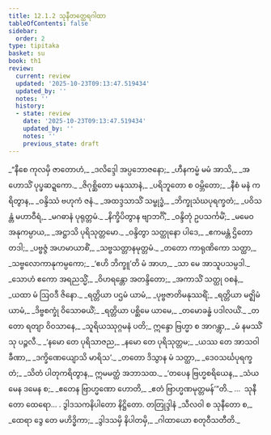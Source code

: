 ```yaml
---
title: 12.1.2 သုနီတတ္ထေရဂါထာ
tableOfContents: false
sidebar:
  order: 2
type: tipitaka
basket: su
book: th1
review:
  current: review
  updated: '2025-10-23T09:13:47.519434'
  updated_by: ''
  notes: ''
  history:
  - state: review
    date: '2025-10-23T09:13:47.519434'
    updated_by: ''
    notes: ''
    previous_state: draft
---
```



<ReviewStatus review={frontmatter.review} showDetails={true} />

<HypothesisAnnotation frontmatter={frontmatter} />

<DynamicBreadcrumb />

<Division number="620" book="th1" e="ch" v="19" p="310">

<Paragraph number="938" type="verses" book="th1">
_“နီစေ ကုလမှိ ဇာတောဟံ,_  
_ဒလိဒ္ဒေါ အပ္ပဘောဇနော;_  
_ဟီနကမ္မံ မမံ အာသိ,_  
_အဟောသိံ ပုပ္ဖဆဍ္ဍကော._  

</Paragraph>

</Division>
<Division number="621" book="th1" e="ch" v="19" p="310">

<Paragraph number="939" type="verses" book="th1">
_ဇိဂုစ္ဆိတော မနုဿာနံ,_  
_ပရိဘူတော စ ဝမ္ဘိတော;_  
_နီစံ မနံ ကရိတွာန,_  
_ဝန္ဒိဿံ ဗဟုကံ ဇနံ._  

</Paragraph>

</Division>
<Division number="622" book="th1" e="ch" v="19" p="310">

<Paragraph number="940" type="verses" book="th1">
_အထဒ္ဒသာသိံ သမ္ဗုဒ္ဓံ,_  
_ဘိက္ခုသံဃပုရက္ခတံ;_  
_ပဝိသန္တံ မဟာဝီရံ,_  
_မဂဓာနံ ပုရုတ္တမံ._  

</Paragraph>

</Division>
<Division number="623" book="th1" e="ch" v="19" p="310">

<Paragraph number="941" type="verses" book="th1">
_နိက္ခိပိတွာန ဗျာဘင်္ဂိံ,_  
_ဝန္ဒိတုံ ဥပသင်္ကမိံ;_  
_မမေဝ အနုကမ္ပာယ,_  
_အဋ္ဌာသိ ပုရိသုတ္တမော._  

</Paragraph>

</Division>
<Division number="624" book="th1" e="ch" v="19" p="310">

<Paragraph number="942" type="verses" book="th1">
_ဝန္ဒိတွာ သတ္ထုနော ပါဒေ,_  
_ဧကမန္တံ ဌိတော တဒါ;_  
_ပဗ္ဗဇ္ဇံ အဟမာယာစိံ,_  
_သဗ္ဗသတ္တာနမုတ္တမံ._  

</Paragraph>

</Division>
<Division number="625" book="th1" e="ch" v="19" p="310">

<Paragraph number="943" type="verses" book="th1">
_တတော ကာရုဏိကော သတ္ထာ,_  
_သဗ္ဗလောကာနုကမ္ပကော;_  
_‘ဧဟိ ဘိက္ခူ’တိ မံ အာဟ,_  
_သာ မေ အာသူပသမ္ပဒါ._  

</Paragraph>

</Division>
<Division number="626" book="th1" e="ch" v="19" p="310">

<Paragraph number="944" type="verses" book="th1">
_သောဟံ ဧကော အရညသ္မိံ,_  
_ဝိဟရန္တော အတန္ဒိတော;_  
_အကာသိံ သတ္ထု ဝစနံ,_  
_ယထာ မံ ဩဝဒီ ဇိနော._  

</Paragraph>

</Division>
<Division number="627" book="th1" e="ch" v="19" p="310">

<Paragraph number="945" type="verses" book="th1">
_ရတ္တိယာ ပဌမံ ယာမံ,_  
_ပုဗ္ဗဇာတိမနုဿရိံ;_  
_ရတ္တိယာ မဇ္ဈိမံ ယာမံ,_  
_ဒိဗ္ဗစက္ခုံ ဝိသောဓယိံ;_  
_ရတ္တိယာ ပစ္ဆိမေ ယာမေ,_  
_တမောခန္ဓံ ပဒါလယိံ._  

</Paragraph>

</Division>
<Division number="628" book="th1" e="ch" v="19" p="310">

<Paragraph number="946" type="verses" book="th1">
_တတော ရတျာ ဝိဝသာနေ,_  
_သူရိယဿုဂ္ဂမနံ ပတိ;_  
ဣန္ဒော ဗြဟ္မာ စ အာဂန္တွာ,_  
_မံ နမဿိံသု ပဉ္ဇလီ._  

</Paragraph>

</Division>
<Division number="629" book="th1" e="ch" v="19" p="310">

<Paragraph number="947" type="verses" book="th1">
_‘နမော တေ ပုရိသာဇည,_  
_နမော တေ ပုရိသုတ္တမ;_  
_ယဿ တေ အာသဝါ ခီဏာ,_  
_ဒက္ခိဏေယျောသိ မာရိသ’._  

</Paragraph>

</Division>
<Division number="630" book="th1" e="ch" v="19" p="310">

<Paragraph number="948" type="verses" book="th1">
_တတော ဒိသွာန မံ သတ္ထာ,_  
_ဒေဝသင်္ဃပုရက္ခတံ;_  
_သိတံ ပါတုကရိတွာန,_  
ဣမမတ္ထံ အဘာသထ._  

</Paragraph>

</Division>
<Division number="631" book="th1" e="ch" v="19" p="311">

<Paragraph number="949" type="verses" book="th1">
_‘တပေန ဗြဟ္မစရိယေန,_  
_သံယမေန ဒမေန စ;_  
_ဧတေန ဗြာဟ္မဏော ဟောတိ,_  
_ဧတံ ဗြာဟ္မဏမုတ္တမန်’”တိ._  


</Paragraph>
</Division>

<Paragraph number="950" type="center" book="th1">
…  သုနီတော ထေရော… .



</Paragraph>

<Paragraph number="951" type="center" book="th1">
ဒွါဒသကနိပါတော နိဋ္ဌိတော.



</Paragraph>

<Paragraph number="952" type="center" book="th1">
တတြုဒ္ဒါနံ


</Paragraph>

<Paragraph number="953" type="verses" book="th1">
_သီလဝါ စ သုနီတော စ,_  
_ထေရာ ဒွေ တေ မဟိဒ္ဓိကာ;_  
_ဒွါဒသမှိ နိပါတမှိ,_  
_ဂါထာယော စတုဝီသတီတိ._
</Paragraph>